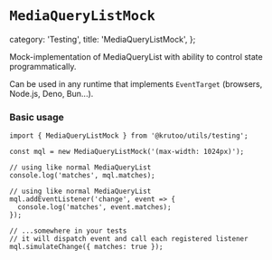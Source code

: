 # `MediaQueryListMock`

  category: 'Testing',
  title: 'MediaQueryListMock',
};

Mock-implementation of MediaQueryList with ability to control state programmatically.

Can be used in any runtime that implements `EventTarget` (browsers, Node.js, Deno, Bun...).

### Basic usage

```tsx
import { MediaQueryListMock } from '@krutoo/utils/testing';

const mql = new MediaQueryListMock('(max-width: 1024px)');

// using like normal MediaQueryList
console.log('matches', mql.matches);

// using like normal MediaQueryList
mql.addEventListener('change', event => {
  console.log('matches', event.matches);
});

// ...somewhere in your tests
// it will dispatch event and call each registered listener
mql.simulateChange({ matches: true });
```
